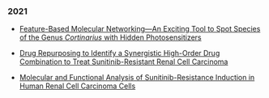 ### 2021

* [Feature-Based Molecular Networking—An Exciting Tool to Spot Species of the Genus *Cortinarius* with Hidden Photosensitizers](https://doi.org/10.3390/metabo11110791)

* [Drug Repurposing to Identify a Synergistic High-Order Drug Combination to Treat Sunitinib-Resistant Renal Cell Carcinoma](https://doi.org/10.3390/cancers13163978)

* [Molecular and Functional Analysis of Sunitinib-Resistance Induction in Human Renal Cell Carcinoma Cells](https://doi.org/10.3390/ijms22126467)
